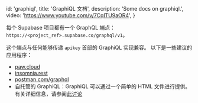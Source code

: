 
  id: 'graphiql',
  title: 'GraphiQL 文档',
  description: 'Some docs on graphiql.',
  video: 'https://www.youtube.com/v/7CqlTU9aOR4',
}

每个 Supabase 项目都有一个 GraphQL 端点： `https://<project_ref>.supabase.co/graphql/v1`。

这个端点与任何能够传递 `apikey` 首部的 GraphiQL 实现兼容。
以下是一些建议的应用程序：

- [paw.cloud](https://paw.cloud)
- [insomnia.rest](https://insomnia.rest)
- [postman.com/graphql](https://www.postman.com/graphql/)
- 自托管的 GraphiQL：GraphiQL 可以通过一个简单的 HTML 文件进行提供。有关详细信息，请参阅[此讨论](https://github.com/supabase/supabase/discussions/6144)


